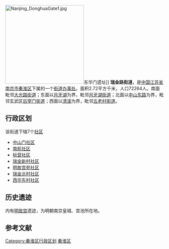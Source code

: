{{Unreferenced|time=2021-01-24T01:52:31+00:00}}
[[File:Nanjing_DonghuaGate1.jpg|250px]]东华门遗址]]
'''瑞金路街道'''，是[[中国|中国]][[江苏省|江苏省]][[南京市|南京市]][[秦淮区|秦淮区]]下属的一个[[街道办事处|街道办事处]]。面积2.72平方千米，人口72264人。南面毗邻[[大光路街道|大光路街道]]；东面以[[月牙湖_(南京)|月牙湖]]为界，毗邻[[月牙湖街道|月牙湖街道]]；北面以[[中山东路_(南京)|中山东路]]为界，毗邻玄武区[[后宰门街道|后宰门街道]]；西面以[[清溪_(南京)|清溪]]为界，毗邻[[五老村街道|五老村街道]]。

== 行政区划 ==

该街道下辖7个[[社区|社区]]
*[[中山门社区|中山门社区]]
*[[南航社区|南航社区]]
*[[标营社区|标营社区]]
*[[瑞金新村社区|瑞金新村社区]]
*[[明故宫苑社区|明故宫苑社区]]
*[[瑞金北村社区|瑞金北村社区]]
*[[西华东村社区|西华东村社区]]

== 历史遗迹 ==

内有[[明故宫|明故宫]]遗迹，为明朝南京皇城、宫池所在地。

==参考文献==
<div class="references-small">
<references />
</div>

{{Nanjing stub}}
{{南京市秦淮区行政区划}}

[[Category:秦淮区行政区划|Category:秦淮区行政区划]]
[[Category:南京市街道|秦淮区]]